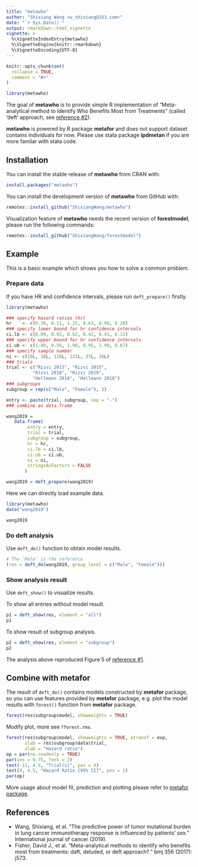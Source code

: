 ```yaml
---
title: "metawho"
author: "Shixiang Wang <w_shixiang@163.com>"
date: "`r Sys.Date()`"
output: rmarkdown::html_vignette
vignette: >
  %\VignetteIndexEntry{metawho}
  %\VignetteEngine{knitr::rmarkdown}
  %\VignetteEncoding{UTF-8}
---
```


```r
knitr::opts_chunk$set(
  collapse = TRUE,
  comment = "#>"
)
```

```r
library(metawho)
```

The goal of **metawho** is to provide simple R implementation of "Meta-analytical method to Identify Who Benefits Most from Treatments" (called 'deft' approach, see [reference #2](#references)).

**metawho** is powered by R package **metafor** and does not support dataset contains individuals for now. Please use stata package **ipdmetan** if you are more familar with stata code.

## Installation

You can install the stable release of **metawho** from CRAN with:

``` r
install.packages("metawho")
```

You can install the development version of **metawho** from GitHub with:

``` r
remotes::install_github("ShixiangWang/metawho")
```

Visualization feature of **metawho** needs the recent version of **forestmodel**, please run the following commands:

```r
remotes::install_github("ShixiangWang/forestmodel")
```

## Example

This is a basic example which shows you how to solve a common problem.

### Prepare data

If you have HR and confidence intervals, please run `deft_prepare()` firstly.

```r
library(metawho)

### specify hazard ratios (hr)
hr    <- c(0.30, 0.11, 1.25, 0.63, 0.90, 0.28)
### specify lower bound for hr confidence intervals
ci.lb <- c(0.09, 0.02, 0.82, 0.42, 0.41, 0.12)
### specify upper bound for hr confidence intervals
ci.ub <- c(1.00, 0.56, 1.90, 0.95, 1.99, 0.67)
### specify sample number
ni <- c(16L, 18L, 118L, 122L, 37L, 38L)
### trials
trial <- c("Rizvi 2015", "Rizvi 2015",
          "Rizvi 2018", "Rizvi 2018",
          "Hellmann 2018", "Hellmann 2018")
### subgroups
subgroup = rep(c("Male", "Female"), 3)

entry <- paste(trial, subgroup, sep = "-")
### combine as data.frame

wang2019 =
   data.frame(
        entry = entry,
        trial = trial,
        subgroup = subgroup,
        hr = hr,
        ci.lb = ci.lb,
        ci.ub = ci.ub,
        ni = ni,
        stringsAsFactors = FALSE
       )

wang2019 = deft_prepare(wang2019)
```

Here we can directly load example data.

```r
library(metawho)
data("wang2019")

wang2019
```

### Do deft analysis

Use `deft_do()` function to obtain model results.

```r
# The 'Male' is the reference
(res = deft_do(wang2019, group_level = c("Male", "Female")))
```

### Show analysis result

Use `deft_show()` to visualize results.

To show all entries without model result.

```r
p1 = deft_show(res, element = "all")
p1
```

To show result of subgroup analysis.

```r
p2 = deft_show(res, element = "subgroup")
p2
```

The analysis above reproduced Figure 5 of [reference #1](#references).


## Combine with metafor

The result of `deft_do()` contains models constructed by **metafor** package, so you can use features 
provided by **metafor** package, e.g. plot the model results with `forest()` function from **metafor** package.

```r
forest(res$subgroup$model, showweights = TRUE)
```

Modify plot, more see `?forest.rma`.

```r
forest(res$subgroup$model, showweights = TRUE, atransf = exp, 
       slab = res$subgroup$data$trial,
       xlab = "Hazard ratio")
op = par(no.readonly = TRUE)
par(cex = 0.75, font = 2)
text(-11, 4.5, "Trial(s)", pos = 4)
text(9, 4.5, "Hazard Ratio [95% CI]", pos = 2)
par(op)
```

More usage about model fit, prediction and plotting please refer to [metafor package](https://github.com/wviechtb/metafor).

## References

-  Wang, Shixiang, et al. "The predictive power of tumor mutational burden in lung cancer immunotherapy response is influenced by patients' sex." International journal of cancer (2019).
- Fisher, David J., et al. "Meta-analytical methods to identify who benefits most from treatments: daft, deluded, or deft approach?." bmj 356 (2017): j573.
